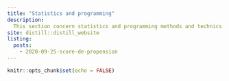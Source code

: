 ```yaml
---
title: "Statistics and programming"
description:
  This section concern statistics and programming methods and technics useful for data analysis.
site: distill::distill_website
listing:
  posts:
    - 2020-09-25-score-de-propension
---
```


<style>
body {
text-align: justify;
text-justify: auto;}
</style>

```r
knitr::opts_chunk$set(echo = FALSE)
```
